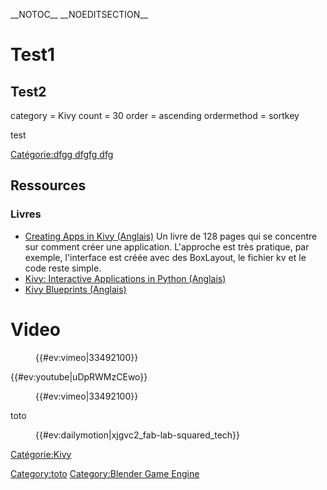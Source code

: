 __NOTOC__ __NOEDITSECTION__
=Test1=
==Test2==
<DynamicPageList>
category = Kivy
count = 30
order = ascending
ordermethod = sortkey
</DynamicPageList>

test

[[Category:toto]] [[Catégorie:dfgg dfgfg dfg]]
[[Category:Blender Game Engine]]

==Ressources==
===Livres===
* [http://www.amazon.fr/Creating-Apps-Kivy-Dusty-Phillips/dp/1491946679/ref=sr_1_5?s=english-books&ie=UTF8&qid=1426934327&sr=1-5&keywords=kivy Creating Apps in Kivy (Anglais)]  Un livre de 128 pages qui se concentre sur comment créer une application. L'approche est très pratique, par exemple, l'interface est créée avec des BoxLayout, le fichier kv et le code reste simple.
* [http://www.amazon.fr/Kivy-Interactive-Applications-Roberto-Ulloa/dp/1783281596/ref=sr_1_2?s=english-books&ie=UTF8&qid=1426934327&sr=1-2&keywords=kivy Kivy: Interactive Applications in Python (Anglais)]
* [http://www.amazon.fr/Kivy-Blueprints-Mark-Vasilkov/dp/1783987847/ref=sr_1_1?s=english-books&ie=UTF8&qid=1426934327&sr=1-1&keywords=kivy Kivy Blueprints (Anglais)]

=Video=
:{{#ev:vimeo|33492100}}
{{#ev:youtube|uDpRWMzCEwo}}

:{{#ev:vimeo|33492100}}
toto
:{{#ev:dailymotion|xjgvc2_fab-lab-squared_tech}}

[[Catégorie:Kivy]]
